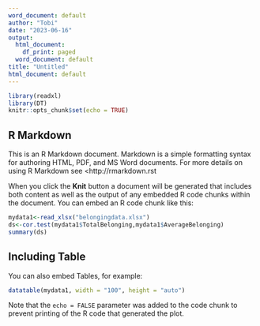 ---
word_document: default
author: "Tobi"
date: "2023-06-16"
output:
  html_document:
    df_print: paged
  word_document: default
title: "Untitled"
html_document: default
---

```{r setup, include=FALSE}
library(readxl)
library(DT)
knitr::opts_chunk$set(echo = TRUE)
```

## R Markdown

This is an R Markdown document. Markdown is a simple formatting syntax for authoring HTML, PDF, and MS Word documents. For more details on using R Markdown see <http://rmarkdown.rst

When you click the **Knit** button a document will be generated that includes both content as well as the output of any embedded R code chunks within the document. You can embed an R code chunk like this:

```{r echo=FALSE}
mydata1<-read_xlsx("belongingdata.xlsx")
ds<-cor.test(mydata1$TotalBelonging,mydata1$AverageBelonging)
summary(ds)
```

## Including Table

You can also embed Tables, for example:

```{r echo=FALSE}
datatable(mydata1, width = "100", height = "auto")
```

Note that the `echo = FALSE` parameter was added to the code chunk to prevent printing of the R code that generated the plot.
